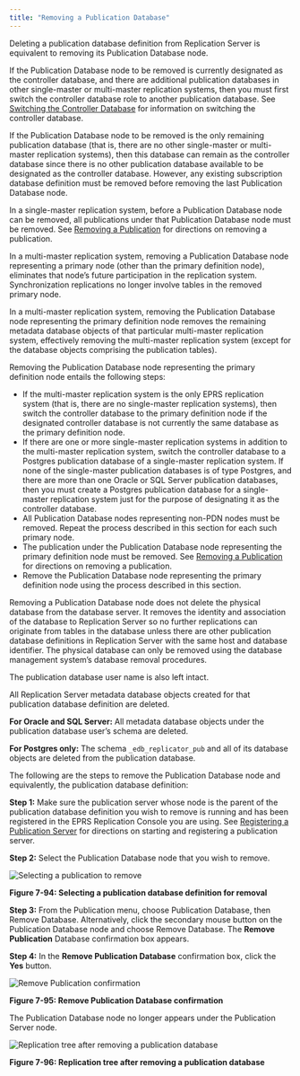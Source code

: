 ```yaml
---
title: "Removing a Publication Database"
---
```


<div id="removing_pub_database" class="registered_link"></div>

Deleting a publication database definition from Replication Server is equivalent to removing its Publication Database node.

If the Publication Database node to be removed is currently designated as the controller database, and there are additional publication databases in other single-master or multi-master replication systems, then you must first switch the controller database role to another publication database. See [Switching the Controller Database](../07_switching_controller_db/#switching_controller_db) for information on switching the controller database.

If the Publication Database node to be removed is the only remaining publication database (that is, there are no other single-master or multi-master replication systems), then this database can remain as the controller database since there is no other publication database available to be designated as the controller database. However, any existing subscription database definition must be removed before removing the last Publication Database node.

In a single-master replication system, before a Publication Database node can be removed, all publications under that Publication Database node must be removed. See [Removing a Publication](06_removing_pub/#removing_pub) for directions on removing a publication.

In a multi-master replication system, removing a Publication Database node representing a primary node (other than the primary definition node), eliminates that node’s future participation in the replication system. Synchronization replications no longer involve tables in the removed primary node.

In a multi-master replication system, removing the Publication Database node representing the primary definition node removes the remaining metadata database objects of that particular multi-master replication system, effectively removing the multi-master replication system (except for the database objects comprising the publication tables).

Removing the Publication Database node representing the primary definition node entails the following steps:

-   If the multi-master replication system is the only EPRS replication system (that is, there are no single-master replication systems), then switch the controller database to the primary definition node if the designated controller database is not currently the same database as the primary definition node.
-   If there are one or more single-master replication systems in addition to the multi-master replication system, switch the controller database to a Postgres publication database of a single-master replication system. If none of the single-master publication databases is of type Postgres, and there are more than one Oracle or SQL Server publication databases, then you must create a Postgres publication database for a single-master replication system just for the purpose of designating it as the controller database.
-   All Publication Database nodes representing non-PDN nodes must be removed. Repeat the process described in this section for each such primary node.
-   The publication under the Publication Database node representing the primary definition node must be removed. See [Removing a Publication](06_removing_pub/#removing_pub) for directions on removing a publication.
-   Remove the Publication Database node representing the primary definition node using the process described in this section.

Removing a Publication Database node does not delete the physical database from the database server. It removes the identity and association of the database to Replication Server so no further replications can originate from tables in the database unless there are other publication database definitions in Replication Server with the same host and database identifier. The physical database can only be removed using the database management system’s database removal procedures.

The publication database user name is also left intact.

All Replication Server metadata database objects created for that publication database definition are deleted.

**For Oracle and SQL Server:** All metadata database objects under the publication database user’s schema are deleted.

**For Postgres only:** The schema `_edb_replicator_pub` and all of its database objects are deleted from the publication database.

The following are the steps to remove the Publication Database node and equivalently, the publication database definition:

**Step 1:** Make sure the publication server whose node is the parent of the publication database definition you wish to remove is running and has been registered in the EPRS Replication Console you are using. See [Registering a Publication Server](../../05_smr_operation/02_creating_publication/01_registering_publication_server/#registering_publication_server) for directions on starting and registering a publication server.

**Step 2:** Select the Publication Database node that you wish to remove.

![Selecting a publication to remove](../../images/image271.png)

**Figure 7-94: Selecting a publication database definition for removal**

**Step 3:** From the Publication menu, choose Publication Database, then Remove Database. Alternatively, click the secondary mouse button on the Publication Database node and choose Remove Database. The **Remove Publication** Database confirmation box appears.

**Step 4:** In the **Remove Publication Database** confirmation box, click the **Yes** button.

![Remove Publication confirmation](../../images/image273.png)

**Figure 7-95: Remove Publication Database confirmation**

The Publication Database node no longer appears under the Publication Server node.

![Replication tree after removing a publication database](../../images/image274.png)

**Figure 7-96: Replication tree after removing a publication database**